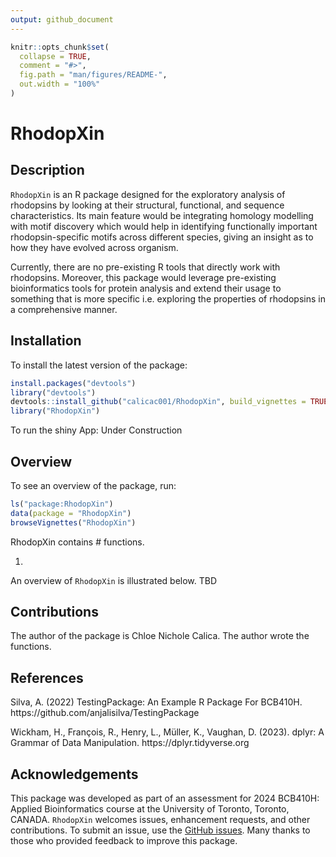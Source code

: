 ```yaml
---
output: github_document
---
```


<!-- README.md is generated from README.Rmd. Please edit that file -->

```r
knitr::opts_chunk$set(
  collapse = TRUE,
  comment = "#>",
  fig.path = "man/figures/README-",
  out.width = "100%"
)
```

# RhodopXin

## Description

`RhodopXin` is an R package designed for the exploratory analysis of rhodopsins by looking at their structural, functional, and sequence characteristics. Its main feature would be integrating homology modelling with motif discovery which would help in identifying functionally important rhodopsin-specific motifs across different species, giving an insight as to how they have evolved across organism.

Currently, there are no pre-existing R tools that directly work with rhodopsins. Moreover, this package would leverage pre-existing bioinformatics tools for protein analysis and extend their usage to something that is more specific i.e. exploring the properties of rhodopsins in a comprehensive manner.


## Installation

To install the latest version of the package:

```r
install.packages("devtools")
library("devtools")
devtools::install_github("calicac001/RhodopXin", build_vignettes = TRUE)
library("RhodopXin")
```

To run the shiny App: Under Construction

## Overview

To see an overview of the package, run:

```r
ls("package:RhodopXin")
data(package = "RhodopXin") 
browseVignettes("RhodopXin")
```

RhodopXin contains # functions.

1. 

An overview of `RhodopXin` is illustrated below.
TBD

## Contributions

The author of the package is Chloe Nichole Calica. The author wrote the functions.

## References

Silva, A. (2022) TestingPackage: An Example R Package For BCB410H. https://github.com/anjalisilva/TestingPackage

Wickham, H., François, R., Henry, L., Müller, K., Vaughan, D. (2023). dplyr: A Grammar of Data Manipulation. https://dplyr.tidyverse.org

## Acknowledgements

This package was developed as part of an assessment for 2024 BCB410H: Applied Bioinformatics course at the University of Toronto, Toronto, CANADA. `RhodopXin` welcomes issues, enhancement requests, and other contributions. To submit an issue, use the [GitHub issues](https://github.com/calicac001/RhodopXin/issues). Many thanks to those who provided feedback to improve this package.
